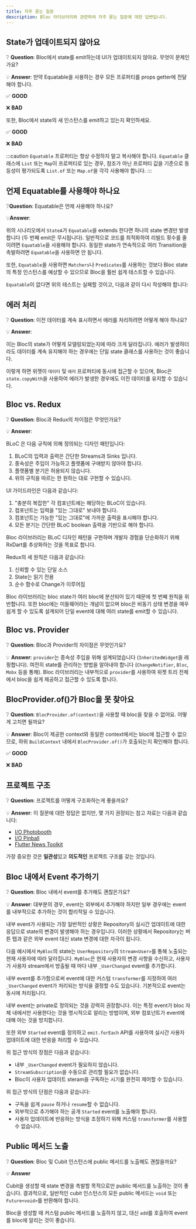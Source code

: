 ```yaml
---
title: 자주 묻는 질문
description: Bloc 라이브러리와 관련하여 자주 묻는 질문에 대한 답변입니다.
---
```



## State가 업데이트되지 않아요

❔ **Question**: Bloc에서 state를 emit하는데 UI가 업데이트되지 않아요. 무엇이 문제인가요?

💡 **Answer**: 만약 Equatable을 사용하는 경우 모든 프로퍼티를 props getter에 전달해야 합니다.

✅ **GOOD**

<StateNotUpdatingGood1Snippet />

❌ **BAD**

<StateNotUpdatingBad1Snippet />

<StateNotUpdatingBad2Snippet />

또한, Bloc에서 state의 새 인스턴스를 emit하고 있는지 확인하세요.

✅ **GOOD**

<StateNotUpdatingGood2Snippet />

<StateNotUpdatingGood3Snippet />

❌ **BAD**

<StateNotUpdatingBad3Snippet />

:::caution
`Equatable` 프로퍼티는 항상 수정하지 말고 복사해야 합니다. `Equatable` 클래스에 `List` 또는 `Map`이 프로퍼티로 있는 경우, 참조가 아닌 프로퍼티 값을 기준으로 동등성이 평가되도록 `List.of` 또는 `Map.of`을 각각 사용해야 합니다.
:::

## 언제 Equatable를 사용해야 하나요

❔**Question**: Equatable은 언제 사용해야 하나요?

💡**Answer**:

<EquatableEmitSnippet />

위의 시나리오에서 `StateA`가 `Equatable`을 extends 한다면 하나의 state 변경만 발생합니다 (두 번째 emit은 무시됩니다). 일반적으로 코드를 최적화하여 리빌드 횟수를 줄이려면 `Equatable`을 사용해야 합니다. 동일한 state가 연속적으로 여러 Transition을 촉발하려면 `Equatable`을 사용하면 안 됩니다.

또한, `Equatable`을 사용하면 `Matchers`나 `Predicates`를 사용하는 것보다 Bloc state의 특정 인스턴스를 예상할 수 있으므로 Bloc을 훨씬 쉽게 테스트할 수 있습니다.

<EquatableBlocTestSnippet />

`Equatable`이 없다면 위의 테스트는 실패할 것이고, 다음과 같이 다시 작성해야 합니다:

<NoEquatableBlocTestSnippet />

## 에러 처리

❔ **Question**: 이전 데이터를 계속 표시하면서 에러를 처리하려면 어떻게 해야 하나요?

💡 **Answer**:

이는 Bloc의 state가 어떻게 모델링되었는지에 따라 크게 달라집니다. 에러가 발생하더라도 데이터를 계속 유지해야 하는 경우에는 단일 state 클래스를 사용하는 것이 좋습니다.

<SingleStateSnippet />

이렇게 하면 위젯이 `데이터` 및 `에러` 프로퍼티에 동시에 접근할 수 있으며, Bloc은 `state.copyWith`을 사용하여 에러가 발생한 경우에도 이전 데이터를 유지할 수 있습니다.

<SingleStateUsageSnippet />

## Bloc vs. Redux

❔ **Question**: Bloc과 Redux의 차이점은 무엇인가요?

💡 **Answer**:

BLoC 은 다음 규칙에 의해 정의되는 디자인 패턴입니다:

1. BLoC의 입력과 출력은 간단한 Streams과 Sinks 입니다.
2. 종속성은 주입이 가능하고 플렛폼에 구애받지 않아야 합니다.
3. 플랫폼별 분기은 허용되지 않습니다.
4. 위의 규칙을 따르는 한 원하는 대로 구현할 수 있습니다.

UI 가이드라인은 다음과 같습니다:

1. "충분히 복잡한" 각 컴포넌트에는 해당하는 BLoC이 있습니다.
2. 컴포넌트는 입력을 "있는 그대로" 보내야 합니다.
3. 컴포넌트는 가능한 "있는 그대로"에 가까운 출력을 표시해야 합니다.
4. 모든 분기는 간단한 BLoC boolean 출력을 기반으로 해야 합니다.

Bloc 라이브러리는 BLoC 디자인 패턴을 구현하며 개발자 경험을 단순화하기 위해 RxDart를 추상화하는 것을 목표로 합니다.

Redux의 세 원칙은 다음과 같습니다:

1. 신뢰할 수 있는 단일 소스
2. State는 읽기 전용
3. 순수 함수로 Change가 이루어짐

Bloc 라이브러리는 bloc state가 여러 bloc에 분산되어 있기 때문에 첫 번째 원칙을 위반합니다. 또한 bloc에는 미들웨어라는 개념이 없으며 bloc은 비동기 상태 변경을 매우 쉽게 할 수 있도록 설계되어 단일 event에 대해 여러 state를 emit할 수 있습니다.

## Bloc vs. Provider

❔ **Question**: Bloc과 Provider의 차이점은 무엇인가요?

💡 **Answer**: `provider`는 종속성 주입을 위해 설계되었습니다 (`InheritedWidget`을 래핑합니다). 여전히 state를 관리하는 방법을 알아내야 합니다 (`ChangeNotifier`, `Bloc`, `Mobx` 등을 통해). Bloc 라이브러리는 내부적으로 `provider`를 사용하여 위젯 트리 전체에서 bloc을 쉽게 제공하고 접근할 수 있도록 합니다.

## BlocProvider.of()가 Bloc을 못 찾아요

❔ **Question**: `BlocProvider.of(context)`을 사용할 때 bloc을 찾을 수 없어요. 어떻게 고치면 될까요?

💡 **Answer**: Bloc이 제공한 context와 동일한 context에서는 bloc에 접근할 수 없으므로, 하위 `BuildContext` 내에서 `BlocProvider.of()`가 호출되는지 확인해야 합니다.

✅ **GOOD**

<BlocProviderGood1Snippet />

<BlocProviderGood2Snippet />

❌ **BAD**

<BlocProviderBad1Snippet />

## 프로젝트 구조

❔ **Question**: 프로젝트를 어떻게 구조화하는게 좋을까요?

💡 **Answer**: 이 질문에 대한 정답은 없지만, 몇 가지 권장되는 참고 자료는 다음과 같습니다:

- [I/O Photobooth](https://github.com/flutter/photobooth)
- [I/O Pinball](https://github.com/flutter/pinball)
- [Flutter News Toolkit](https://github.com/flutter/news_toolkit)

가장 중요한 것은 **일관성**있고 **의도적인** 프로젝트 구조를 갖는 것입니다.

## Bloc 내에서 Event 추가하기

❔ **Question**: Bloc 내에서 event를 추가해도 괜찮은가요?

💡 **Answer**: 대부분의 경우, event는 외부에서 추가해야 하지만 일부 경우에는 event를 내부적으로 추가하는 것이 합리적일 수 있습니다.

내부 event가 사용되는 가장 일반적인 상황은 Repository의 실시간 업데이트에 대한 응답으로 state의 변경이 발생해야 하는 경우입니다. 이러한 상황에서 Repository는 버튼 탭과 같은 외부 event 대신 state 변경에 대한 자극이 됩니다.

다음 예시에서 `MyBloc`의 state는 `UserRepository`의 `Stream<User>`를 통해 노출되는 현재 사용자에 따라 달라집니다. `MyBloc`은 현재 사용자의 변경 사항을 수신하고, 사용자가 사용자 stream에서 방출될 때 마다 내부 `_UserChanged` event를 추가합니다.

<BlocInternalAddEventSnippet />

내부 event를 추가함으로써 event에 대한 커스텀 `transformer`를 지정하여 여러 `_UserChanged` event가 처리되는 방식을 결정할 수도 있습니다. 기본적으로 event는 동시에 처리됩니다.

내부 event는 private로 정의되는 것을 강력히 권장합니다. 이는 특정 event가 bloc 자체 내에서만 사용한다는 것을 명시적으로 알리는 방법이며, 외부 컴포넌트가 event에 대해 아는 것을 방지합니다.

<BlocInternalEventSnippet />

또한 외부 `Started` event를 정의하고 `emit.forEach` API를 사용하여 실시간 사용자 업데이트에 대한 반응을 처리할 수 있습니다.

<BlocExternalForEachSnippet />

위 접근 방식의 장점은 다음과 같습니다:

- 내부 `_UserChanged` event가 필요하지 않습니다.
- `StreamSubscription`을 수동으로 관리할 필요가 없습니다.
- Bloc이 사용자 업데이트 steram을 구독하는 시기를 완전히 제어할 수 있습니다.

위 접근 방식의 단점은 다음과 같습니다:

- 구독을 쉽게 `pause` 하거나 `resume`할 수 없습니다.
- 외부적으로 추가해야 하는 공개 `Started` event를 노출해야 합니다.
- 사용자 업데이트에 반응하는 방식을 조정하기 위해 커스텀 `transformer`를 사용할 수 없습니다.

## Public 메서드 노출

❔ **Question**: Bloc 및 Cubit 인스턴스에 public 메서드를 노출해도 괜찮을까요?

💡 **Answer**

Cubit을 생성할 때 state 변경을 촉발할 목적으로만 public 메서드를 노출하는 것이 좋습니다. 결과적으로, 일반적인 cubit 인스턴스의 모든 public 메서드는 `void` 또는 `Future<void>`를 반환해야 합니다.

Bloc을 생성할 때 커스텀 public 메서드를 노출하지 않고, 대신 `add`를 호출하여 event를 bloc에 알리는 것이 좋습니다.
